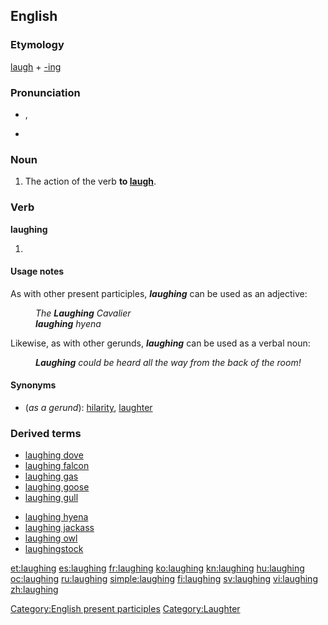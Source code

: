 ==English==

===Etymology===
[[laugh]] + [[-ing]]

===Pronunciation===
* {{IPA|/ˈlɑːfɪŋ/}}, {{SAMPA|/'lA:fIN/}}
* {{audio|en-us-laughing.ogg|Audio (US)}}
*: {{rhymes|ɑːfɪŋ}}

===Noun===
{{en-noun|-}}

# The action of the verb '''to [[laugh]]'''.

===Verb===
'''laughing'''

# {{present participle of|laugh}}

====Usage notes====
As with other present participles, '''''laughing''''' can be used as an adjective:
: ''The '''Laughing''' Cavalier''
: '''''laughing''' hyena''

Likewise, as with other gerunds, '''''laughing''''' can be used as a verbal noun:
: '''''Laughing''' could be heard all the way from the back of the room!''

====Synonyms====
* (''as a gerund''): [[hilarity]], [[laughter]]

===Derived terms===
{{top2}}
* [[laughing dove]]
* [[laughing falcon]]
* [[laughing gas]]
* [[laughing goose]]
* [[laughing gull]]
{{mid2}}
* [[laughing hyena]]
* [[laughing jackass]]
* [[laughing owl]]
* [[laughingstock]]
{{bottom2}}

[[Category:English present participles]]
[[Category:Laughter]]

[[et:laughing]]
[[es:laughing]]
[[fr:laughing]]
[[ko:laughing]]
[[kn:laughing]]
[[hu:laughing]]
[[oc:laughing]]
[[ru:laughing]]
[[simple:laughing]]
[[fi:laughing]]
[[sv:laughing]]
[[vi:laughing]]
[[zh:laughing]]